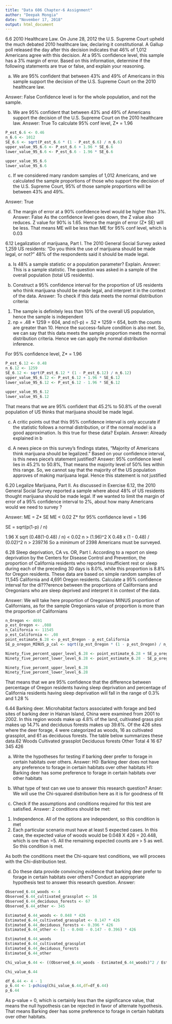```yaml
---
title: "Data 606 Chapter-6 Assignment"
author: "Deepak Mongia"
date: "November 17, 2018"
output: html_document
---
```



6.6 2010 Healthcare Law. On June 28, 2012 the U.S. Supreme Court upheld the much debated
2010 healthcare law, declaring it constitutional. A Gallup poll released the day after this decision
indicates that 46% of 1,012 Americans agree with this decision. At a 95% confidence level, this
sample has a 3% margin of error. Based on this information, determine if the following statements
are true or false, and explain your reasoning.

(a) We are 95% confident that between 43% and 49% of Americans in this sample support the
decision of the U.S. Supreme Court on the 2010 healthcare law.

Answer: False
Confidence level is for the whole population, and not the sample.

(b) We are 95% confident that between 43% and 49% of Americans support the decision of the
U.S. Supreme Court on the 2010 healthcare law.
Answer: True
To calculate 95% conf level, Z* = 1.96
```r
P_est_6.6 <- 0.46
n_6.6 <- 1012
SE_6.6 <- sqrt(P_est_6.6 * (1 - P_est_6.6) / n_6.6)
upper_value_95_6.6 <- P_est_6.6 + 1.96 * SE_6.6
lower_value_95_6.6 <- P_est_6.6 - 1.96 * SE_6.6

upper_value_95_6.6
lower_value_95_6.6
```

(c) If we considered many random samples of 1,012 Americans, and we calculated the sample
proportions of those who support the decision of the U.S. Supreme Court, 95% of those sample
proportions will be between 43% and 49%.

Answer: True

(d) The margin of error at a 90% confidence level would be higher than 3%.
Answer: False
As the confidence level goes down, the Z value also reduces. Z value for 90% is 1.65. Hence the margin of error (Z* SE) will be less. That means ME will be less than ME for 95% conf level, which is 0.03



6.12 Legalization of marijuana, Part I. The 2010 General Social Survey asked 1,259 US residents:
"Do you think the use of marijuana should be made legal, or not?" 48% of the respondents
said it should be made legal.

(a) Is 48% a sample statistic or a population parameter? Explain.
Answer: This is a sample statistic. The question was asked in a sample of the overall population (total US residents).

(b) Construct a 95% confidence interval for the proportion of US residents who think marijuana
should be made legal, and interpret it in the context of the data.
Answer: 
To check if this data meets the normal distribution criteria:
1) The sample is definitely less than 10% of the overall US population, hence the sample is independent
2) np = .48 * 1259 = 604, and n(1-p) = .52 * 1259 = 654, both the counts are greater than 10. Hence the success-failure condition is also met.
So, we can say that this data meets the sample proportion meets the normal distribution criteria. Hence we can apply the normal distribution inference.

For 95% confidence level, Z* = 1.96
```r
P_est_6.12 <- 0.48
n_6.12 <- 1259
SE_6.12 <- sqrt(P_est_6.12 * (1 - P_est_6.12) / n_6.12)
upper_value_95_6.12 <- P_est_6.12 + 1.96 * SE_6.12
lower_value_95_6.12 <- P_est_6.12 - 1.96 * SE_6.12

upper_value_95_6.12
lower_value_95_6.12
```

That means that we are 95% confident that 45.2% to 50.8% of the overall population of US thinks that marijuana should be made legal.

(c) A critic points out that this 95% confidence interval is only accurate if the statistic follows a
normal distribution, or if the normal model is a good approximation. Is this true for these
data? Explain.
Answer: Already explained in b

(d) A news piece on this survey's findings states, "Majority of Americans think marijuana should
be legalized." Based on your confidence interval, is this news piece's statement justified?
Answer: 95% confidence level lies in 45.2% to 50.8%, That means the majority level of 50% lies within this range. So, we cannot say that the majority of the US population approves of making marijuana legal. Hence this statement is not justified



6.20 Legalize Marijuana, Part II. As discussed in Exercise 6.12, the 2010 General Social
Survey reported a sample where about 48% of US residents thought marijuana should be made
legal. If we wanted to limit the margin of error of a 95% confidence interval to 2%, about how
many Americans would we need to survey ?

Answer:
ME = Z* SE 
ME < 0.02
Z* for 95% confidence level = 1.96

SE = sqrt(p(1-p) / n)

1.96 X sqrt (0.48(1-0.48) / n) < 0.02
n > (1.96)^2 X 0.48 x (1 - 0.48) / (0.02)^2
n > 2397.16
So a minimum of 2398 Americans must be surveyed.




6.28 Sleep deprivation, CA vs. OR, Part I. According to a report on sleep deprivation by the
Centers for Disease Control and Prevention, the proportion of California residents who reported
insufficient rest or sleep during each of the preceding 30 days is 8.0%, while this proportion is
8.8% for Oregon residents. These data are based on simple random samples of 11,545 California
and 4,691 Oregon residents. Calculate a 95% confidence interval for the di???erence between the
proportions of Californians and Oregonians who are sleep deprived and interpret it in context of
the data.

Answer:
We will take here proportion of Oregonians MINUS proportion of Californians, as for the sample Oregonians value of proportion is more than the proportion of Californians
```r
n_Oregon <- 4691
p_est_Oregon <- .088
n_California <- 11545
p_est_California <- .08
point_estimate_6.28 <- p_est_Oregon - p_est_California
SE_p_oregon_MINUS_p_cal <- sqrt((p_est_Oregon * (1 - p_est_Oregon) / n_Oregon) + (p_est_California * (1 - p_est_California) / n_California))

Ninety_five_percent_upper_level_6.28 <- point_estimate_6.28 + SE_p_oregon_MINUS_p_cal
Ninety_five_percent_lower_level_6.28 <- point_estimate_6.28 - SE_p_oregon_MINUS_p_cal

Ninety_five_percent_upper_level_6.28
Ninety_five_percent_lower_level_6.28
```

That means that we are 95% confidence that the difference between percentage of Oregon residents having sleep deprivation and percentage of California residents having sleep deprivation will fall in the range of 0.3% and 1.28 %




6.44 Barking deer. Microhabitat factors associated with forage and bed sites of barking deer
in Hainan Island, China were examined from 2001 to 2002. In this region woods make up 4.8%
of the land, cultivated grass plot makes up 14.7% and deciduous forests makes up 39.6%. Of the
426 sites where the deer forage, 4 were categorized as woods, 16 as cultivated grassplot, and 61 as
deciduous forests. The table below summarizes these data.62
Woods Cultivated grassplot Deciduous forests Other Total
4 16 67 345 426

(a) Write the hypotheses for testing if barking deer prefer to forage
in certain habitats over others.
Answer:
H0: Barking deer does not have any preference to forage in certain habitats over other habitats
H1: Barking deer has some preference to forage in certain habitats over other habitats

(b) What type of test can we use to answer this research question?
Anser: We will use the Chi-squared distribution here as it is for goodness of fit

(c) Check if the assumptions and conditions required for this test
are satisfied.
Answer: 2 conditions should be met:
1) Independence. All of the options are independent, so this condition is met
2) Each particular scenario must have at least 5 expected cases. In this case, the expected value of woods would be 0.048 X 426 = 20.448, which is ore than =5. All the remaining expected counts are > 5 as well. So this condition is met.

As both the conditions meet the Chi-square test conditions, we will procees with the Chi-distribution test.

(d) Do these data provide convincing evidence that barking deer prefer
to forage in certain habitats over others? Conduct an appropriate
hypothesis test to answer this research question.
Answer:
```r
Observed_6.44_woods <- 4
Observed_6.44_cultivated_grassplot <- 16
Observed_6.44_deciduous_forests <- 67
Observed_6.44_other <- 345

Estimated_6.44_woods <- 0.048 * 426
Estimated_6.44_cultivated_grassplot <- 0.147 * 426
Estimated_6.44_deciduous_forests <- 0.396 * 426
Estimated_6.44_other <- (1 - 0.048 - 0.147 - 0.396) * 426

Estimated_6.44_woods
Estimated_6.44_cultivated_grassplot
Estimated_6.44_deciduous_forests
Estimated_6.44_other

Chi_value_6.44 <- ((Observed_6.44_woods - Estimated_6.44_woods)^2 / Estimated_6.44_woods) + ((Observed_6.44_cultivated_grassplot - Estimated_6.44_cultivated_grassplot)^2 / Estimated_6.44_cultivated_grassplot) + ((Observed_6.44_deciduous_forests - Estimated_6.44_deciduous_forests)^2 / Estimated_6.44_deciduous_forests) + ((Observed_6.44_other - Estimated_6.44_other)^2 / Estimated_6.44_other)

Chi_value_6.44

df_6.44 <- 4 - 1
p_6.44 <- 1-pchisq(Chi_value_6.44,df=df_6.44)
p_6.44
```

As p-value = 0, which is certainly less than the significance value, that means the null hypothesis can be rejected in favor of alternate hypothesis. That means Barking deer has some preference to forage in certain habitats over other habitats.